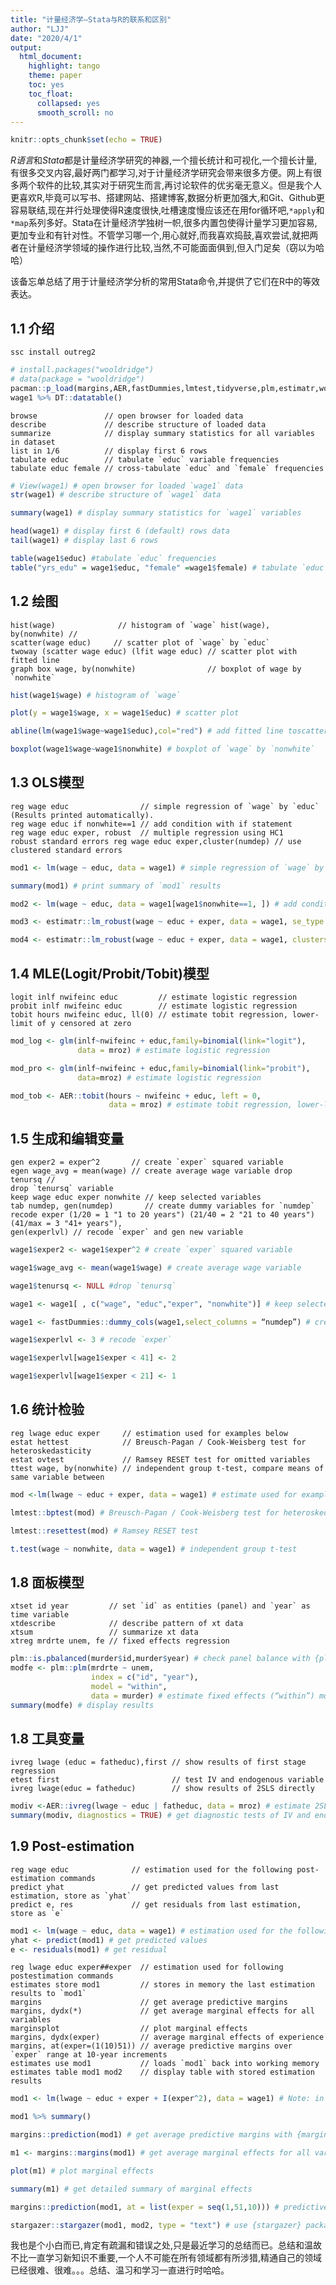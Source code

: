 ```yaml
---
title: "计量经济学—Stata与R的联系和区别"
author: "LJJ"
date: "2020/4/1"
output:
  html_document:
    highlight: tango
    theme: paper
    toc: yes
    toc_float:
      collapsed: yes
      smooth_scroll: no
---
```


```r
knitr::opts_chunk$set(echo = TRUE)
```

*R语言*和*Stata*都是计量经济学研究的神器,一个擅长统计和可视化,一个擅长计量,有很多交叉内容,最好两门都学习,对于计量经济学研究会带来很多方便。网上有很多两个软件的比较,其实对于研究生而言,再讨论软件的优劣毫无意义。但是我个人更喜欢R,毕竟可以写书、搭建网站、搭建博客,数据分析更加强大,和Git、Github更容易联结,现在并行处理使得R速度很快,吐槽速度慢应该还在用for循环吧,`*apply`和`*map`系列多好。Stata在计量经济学独树一帜,很多内置包使得计量学习更加容易,更加专业和有针对性。不管学习哪一个,用心就好,而我喜欢捣鼓,喜欢尝试,就把两者在计量经济学领域的操作进行比较,当然,不可能面面俱到,但入门足矣（窃以为哈哈）

该备忘单总结了用于计量经济学分析的常用Stata命令,并提供了它们在R中的等效表达。

## 1.1 介绍

```
ssc install outreg2
```

```r
# install.packages("wooldridge")
# data(package = "wooldridge")
pacman::p_load(margins,AER,fastDummies,lmtest,tidyverse,plm,estimatr,wooldridge)
wage1 %>% DT::datatable()
```

```
browse               // open browser for loaded data
describe             // describe structure of loaded data
summarize            // display summary statistics for all variables in dataset
list in 1/6          // display first 6 rows
tabulate educ        // tabulate `educ` variable frequencies
tabulate educ female // cross-tabulate `educ` and `female` frequencies
```

```r
# View(wage1) # open browser for loaded `wage1` data
str(wage1) # describe structure of `wage1` data
```

```r
summary(wage1) # display summary statistics for `wage1` variables
```

```r
head(wage1) # display first 6 (default) rows data
tail(wage1) # display last 6 rows
```

```r
table(wage1$educ) #tabulate `educ` frequencies
table("yrs_edu" = wage1$educ, "female" =wage1$female) # tabulate `educ` frequencies name table columns
```

## 1.2 绘图

```
hist(wage)              // histogram of `wage` hist(wage), by(nonwhite) //
scatter(wage educ)     // scatter plot of `wage` by `educ`
twoway (scatter wage educ) (lfit wage educ) // scatter plot with fitted line
graph box wage, by(nonwhite)                // boxplot of wage by `nonwhite`
```

```r
hist(wage1$wage) # histogram of `wage`
```


```r
plot(y = wage1$wage, x = wage1$educ) # scatter plot

abline(lm(wage1$wage~wage1$educ),col="red") # add fitted line toscatterplot
```

```r
boxplot(wage1$wage~wage1$nonwhite) # boxplot of `wage` by `nonwhite`
```

## 1.3 OLS模型

```
reg wage educ                // simple regression of `wage` by `educ` (Results printed automatically).
reg wage educ if nonwhite==1 // add condition with if statement
reg wage educ exper, robust  // multiple regression using HC1
robust standard errors reg wage educ exper,cluster(numdep) // use clustered standard errors
```

```r
mod1 <- lm(wage ~ educ, data = wage1) # simple regression of `wage` by `educ`, store results in `mod1`

summary(mod1) # print summary of `mod1` results

mod2 <- lm(wage ~ educ, data = wage1[wage1$nonwhite==1, ]) # add condition with if statement`

mod3 <- estimatr::lm_robust(wage ~ educ + exper, data = wage1, se_type = "stata") # multiple regression with HC1 (Stata default) robust standard errors, use {estimatr} package

mod4 <- estimatr::lm_robust(wage ~ educ + exper, data = wage1, clusters = numdep) # use clustered standard errors.
```

## 1.4 MLE(Logit/Probit/Tobit)模型

```
logit inlf nwifeinc educ         // estimate logistic regression 
probit inlf nwifeinc educ        // estimate logistic regression
tobit hours nwifeinc educ, ll(0) // estimate tobit regression, lower-limit of y censored at zero
```

```r
mod_log <- glm(inlf~nwifeinc + educ,family=binomial(link="logit"), 
               data = mroz) # estimate logistic regression

mod_pro <- glm(inlf~nwifeinc + educ,family=binomial(link="probit"),
               data=mroz) # estimate logistic regression

mod_tob <- AER::tobit(hours ~ nwifeinc + educ, left = 0, 
                      data = mroz) # estimate tobit regression, lower-limit of y censored at zero, use {AER} package
```

## 1.5 生成和编辑变量

```
gen exper2 = exper^2       // create `exper` squared variable
egen wage_avg = mean(wage) // create average wage variable drop tenursq // 
drop `tenursq` variable
keep wage educ exper nonwhite // keep selected variables
tab numdep, gen(numdep)       // create dummy variables for `numdep` recode exper (1/20 = 1 "1 to 20 years") (21/40 = 2 "21 to 40 years") (41/max = 3 "41+ years"),
gen(experlvl) // recode `exper` and gen new variable
```

```r
wage1$exper2 <- wage1$exper^2 # create `exper` squared variable 

wage1$wage_avg <- mean(wage1$wage) # create average wage variable

wage1$tenursq <- NULL #drop `tenursq`

wage1 <- wage1[ , c("wage", "educ","exper", "nonwhite")] # keep selected variables

wage1 <- fastDummies::dummy_cols(wage1,select_columns = “numdep”) # create dummy variables for `numdep`, use {fastDummies} package

wage1$experlvl <- 3 # recode `exper`

wage1$experlvl[wage1$exper < 41] <- 2

wage1$experlvl[wage1$exper < 21] <- 1 
```

## 1.6 统计检验

```
reg lwage educ exper     // estimation used for examples below 
estat hettest            // Breusch-Pagan / Cook-Weisberg test for heteroskedasticity
estat ovtest             // Ramsey RESET test for omitted variables
ttest wage, by(nonwhite) // independent group t-test, compare means of same variable between
```

```r
mod <-lm(lwage ~ educ + exper, data = wage1) # estimate used for examples below

lmtest::bptest(mod) # Breusch-Pagan / Cook-Weisberg test for heteroskedasticity using the {lmtest} package

lmtest::resettest(mod) # Ramsey RESET test

t.test(wage ~ nonwhite, data = wage1) # independent group t-test
```

## 1.8 面板模型

```
xtset id year         // set `id` as entities (panel) and `year` as time variable
xtdescribe            // describe pattern of xt data
xtsum                 // summarize xt data 
xtreg mrdrte unem, fe // fixed effects regression
```

```r
plm::is.pbalanced(murder$id,murder$year) # check panel balance with {plm} package
modfe <- plm::plm(mrdrte ~ unem, 
                  index = c("id", "year"),
                  model = "within", 
                  data = murder) # estimate fixed effects (“within”) model
summary(modfe) # display results
```

## 1.8 工具变量

```
ivreg lwage (educ = fatheduc),first // show results of first stage regression
etest first                         // test IV and endogenous variable
ivreg lwage(educ = fatheduc)        // show results of 2SLS directly
```
```r
modiv <-AER::ivreg(lwage ~ educ | fatheduc, data = mroz) # estimate 2SLS with {AER} package
summary(modiv, diagnostics = TRUE) # get diagnostic tests of IV and endogenous variable
```

## 1.9 Post-estimation

```
reg wage educ              // estimation used for the following post-estimation commands 
predict yhat               // get predicted values from last estimation, store as `yhat` 
predict e, res             // get residuals from last estimation, store as `e`
```
```r
mod1 <- lm(wage ~ educ, data = wage1) # estimation used for the following post-estimation commands
yhat <- predict(mod1) # get predicted values
e <- residuals(mod1) # get residual
```

```
reg lwage educ exper##exper  // estimation used for following postestimation commands
estimates store mod1         // stores in memory the last estimation results to `mod1`
margins                      // get average predictive margins
margins, dydx(*)             // get average marginal effects for all variables
marginsplot                  // plot marginal effects
margins, dydx(exper)         // average marginal effects of experience
margins, at(exper=(1(10)51)) // average predictive margins over `exper` range at 10-year increments
estimates use mod1           // loads `mod1` back into working memory
estimates table mod1 mod2    // display table with stored estimation results
```

```r
mod1 <- lm(lwage ~ educ + exper + I(exper^2), data = wage1) # Note: in R, mathematical expressions inside a formula call must be isolated with `I()`

mod1 %>% summary()
```

```r
margins::prediction(mod1) # get average predictive margins with {margins} package
```

```r
m1 <- margins::margins(mod1) # get average marginal effects for all variables
```

```r
plot(m1) # plot marginal effects
```

```r
summary(m1) # get detailed summary of marginal effects
```

```r
margins::prediction(mod1, at = list(exper = seq(1,51,10))) # predictive margins over `exper` range at 10-year increments
```

```r
stargazer::stargazer(mod1, mod2, type = "text") # use {stargazer} package, with `type=text` to display results within R. Note: `type= ` also can be changed for LaTex and HTML output.
```

我也是个小白而已,肯定有疏漏和错误之处,只是最近学习的总结而已。总结和温故不比一直学习新知识不重要,一个人不可能在所有领域都有所涉猎,精通自己的领域已经很难、很难。。。总结、温习和学习一直进行时哈哈。



























